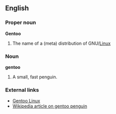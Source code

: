 ==English==

===Proper noun===
'''Gentoo'''
#The name of a (meta) distribution of GNU/[[Linux]]

===Noun===
'''gentoo'''
#A small, fast penguin.

===External links===
*[http://www.gentoo.org/ Gentoo Linux]
*[[w:Gentoo_Penguin|Wikipedia article on gentoo penguin]]
{{pedialite}}
